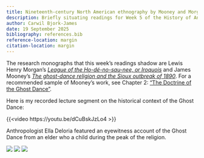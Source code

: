 ```yaml
---
title: Nineteenth-century North American ethnography by Mooney and Morgan
description: Briefly situating readings for Week 5 of the History of Anthropological Theory
author: Carwil Bjork-James
date: 19 September 2025
bibliography: references.bib
reference-location: margin
citation-location: margin
---
```


The research monographs that this week's readings shadow are Lewis Henry Morgan's [*League of the Ho-dé-no-sau-nee, or Iroquois*](https://archive.org/details/leagueofhodnos00inmorg/page/n11/mode/2up) and James Mooney's [*The ghost-dance religion and the Sioux outbreak of 1890*](https://archive.org/details/ghostdancesioux00moonrich/page/n7/mode/2up). For a recommended sample of Mooney's work, see Chapter 2: ["The Doctrine of the Ghost Dance"](https://pages.ucsd.edu/~rfrank/class_web/ES-110/ETHN110articles/Plains/mooney_ps.pdf).

Here is my recorded lecture segment on the historical context of the Ghost Dance:

{{<video https://youtu.be/dCuBskJzLo4 >}}

Anthropologist Ella Deloria featured an eyewitness account of the Ghost Dance from an elder who a child during the peak of the religion.

![](/images/deloria-ghost-dance-1.png) ![](/images/deloria-ghost-dance-2.png) ![](/images/deloria-ghost-dance-3.png)